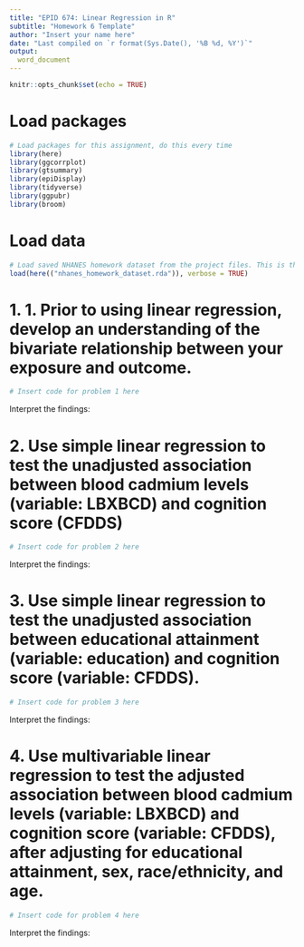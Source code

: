```yaml
---
title: "EPID 674: Linear Regression in R"
subtitle: "Homework 6 Template"
author: "Insert your name here"
date: "Last compiled on `r format(Sys.Date(), '%B %d, %Y')`"
output: 
  word_document
---
```


```r
knitr::opts_chunk$set(echo = TRUE)
```

# Load packages

```r

# Load packages for this assignment, do this every time
library(here)
library(ggcorrplot)
library(gtsummary)
library(epiDisplay)
library(tidyverse)
library(ggpubr)
library(broom)

```

# Load data
```r

# Load saved NHANES homework dataset from the project files. This is the dataset we built in homework 2
load(here(("nhanes_homework_dataset.rda")), verbose = TRUE)
```

# 1. 1.	Prior to using linear regression, develop an understanding of the bivariate relationship between your exposure and outcome.



```r

# Insert code for problem 1 here

```
Interpret the findings: 


# 2. Use simple linear regression to test the unadjusted association between blood cadmium levels (variable: LBXBCD) and cognition score (CFDDS)

```r

# Insert code for problem 2 here

```

Interpret the findings: 

# 3. Use simple linear regression to test the unadjusted association between educational attainment (variable: education) and cognition score (variable: CFDDS).


```r

# Insert code for problem 3 here

```

Interpret the findings: 




# 4. Use multivariable linear regression to test the adjusted association between blood cadmium levels (variable: LBXBCD) and cognition score (variable: CFDDS), after adjusting for educational attainment, sex, race/ethnicity, and age.

```r

# Insert code for problem 4 here

```

Interpret the findings: 


